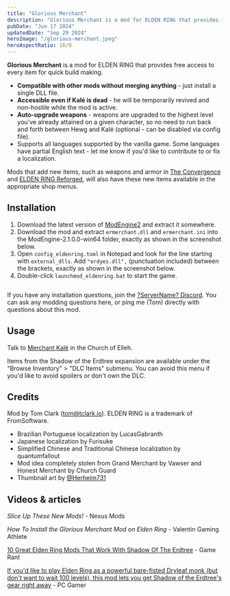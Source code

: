 ```yaml
---
title: "Glorious Merchant"
description: "Glorious Merchant is a mod for ELDEN RING that provides free access to every item for quick build making."
pubDate: "Jun 17 2024"
updatedDate: "Sep 29 2024"
heroImage: "/glorious-merchant.jpeg"
heroAspectRatio: 16/9
---
```



<DownloadButton href="https://www.nexusmods.com/eldenring/mods/5192?tab=files" />

**Glorious Merchant** is a mod for ELDEN RING that provides free access to every item for quick build making.

- **Compatible with other mods without merging anything** - just install a single DLL file.
- **Accessible even if Kalé is dead** - he will be temporarily revived and non-hostile while the mod is active.
- **Auto-upgrade weapons** - weapons are upgraded to the highest level you've already attained on a given character, so no need to run back and forth between Hewg and Kalé (optional - can be disabled via config file).
- Supports all languages supported by the vanilla game. Some languages have partial English text - let me know if you'd like to contribute to or fix a localization.

Mods that add new items, such as weapons and armor in [The Convergence](https://www.nexusmods.com/eldenring/mods/3419) and [ELDEN RING Reforged](https://www.nexusmods.com/eldenring/mods/541), will also have these new items available in the appropriate shop menus.

## Installation

1. Download the latest version of [ModEngine2](https://github.com/soulsmods/ModEngine2/releases/latest) and extract it somewhere.
2. Download the mod and extract `ermerchant.dll` and `ermerchant.ini` into the ModEngine-2.1.0.0-win64 folder, exactly as shown in the screenshot below.
3. Open `config_eldenring.toml` in Notepad and look for the line starting with `external_dlls`. Add `"erdyes.dll",` (punctuation included) between the brackets, exactly as shown in the screenshot below.
4. Double-click `launchmod_eldenring.bat` to start the game.

<a href="/glorious-merchant-installation.png" target="_blank">
  <img src="/glorious-merchant-installation.png" alt="" />
</a>

If you have any installation questions, join the [?ServerName? Discord](https://discord.gg/uQm6mFQ9zQ). You can ask any modding questions here, or ping me (Tom) directly with questions about this mod.

## Usage

Talk to [Merchant Kalé](https://eldenring.wiki.gg/wiki/Merchant_Kal%C3%A9) in the Church of Elleh.

Items from the Shadow of the Erdtree expansion are available under the "Browse Inventory" > "DLC Items" submenu. You can avoid this menu if you'd like to avoid spoilers or don't own the DLC.

## Credits

Mod by Tom Clark ([tom@tclark.io](mailto:tom@tclark.io)). ELDEN RING is a trademark of FromSoftware.

- Brazilian Portuguese localization by LucasGabranth
- Japanese localization by Furisuke
- Simplified Chinese and Traditional Chinese localization by quantumfallout
- Mod idea completely stolen from Grand Merchant by Vawser and Honest Merchant by Church Guard
- Thumbnail art by [@Herheim731](https://web.archive.org/web/20250216073139/https://twitter.com/Herheim731/)

## Videos & articles

_Slice Up These New Mods!_ - Nexus Mods

<YouTubeEmbed src="https://www.youtube.com/embed/hh4G3LhlACI?si=3f3s5wX11Q2-BL-C&amp;start=83" />

_How To Install the Glorious Merchant Mod on Elden Ring_ - Valentin Gaming Athlete

<YouTubeEmbed src="https://www.youtube.com/embed/_8vM9ulaMVI?si=t21KiP_-XRH200Hb" />

[10 Great Elden Ring Mods That Work With Shadow Of The Erdtree](https://gamerant.com/best-elden-ring-mods-work-with-shadow-of-the-erdtree-sote/#glorious-merchant) - Game Rant

[If you'd like to play Elden Ring as a powerful bare-fisted Dryleaf monk (but don't want to wait 100 levels), this mod lets you get Shadow of the Erdtree's gear right away](https://www.pcgamer.com/games/rpg/if-you-d-like-to-play-elden-ring-as-a-powerful-bare-fisted-dryleaf-monk-but-don-t-want-to-wait-100-levels-this-mod-lets-you-get-shadow-of-the-erdtree-s-gear-right-away/) - PC Gamer
